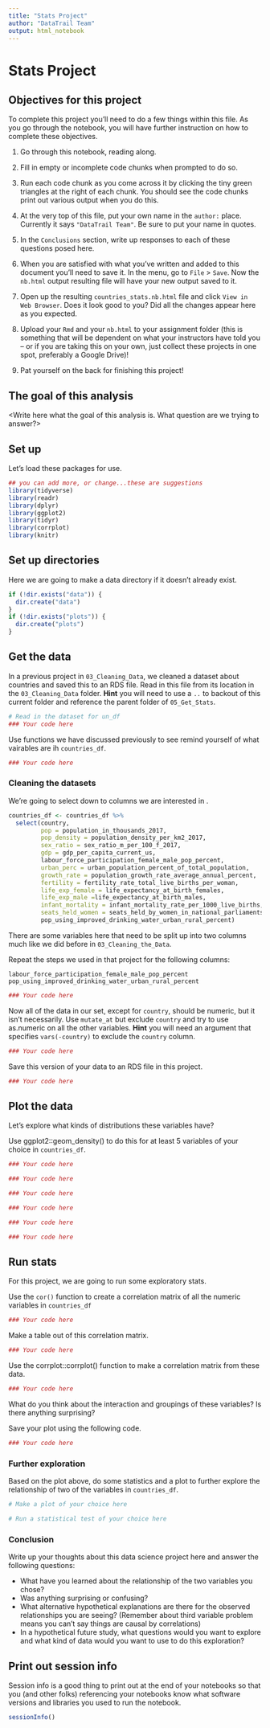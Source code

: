 ```yaml
---
title: "Stats Project"
author: "DataTrail Team"
output: html_notebook
---
```


# Stats Project

## Objectives for this project

To complete this project you’ll need to do a few things within this file. As you go through the notebook, you will have further instruction on how to complete these objectives.

1. Go through this notebook, reading along.

2. Fill in empty or incomplete code chunks when prompted to do so.

3. Run each code chunk as you come across it by clicking the tiny green triangles at the right of each chunk. You should see the code chunks print out various output when you do this.

4. At the very top of this file, put your own name in the `author:` place. Currently it says `"DataTrail Team"`. Be sure to put your name in quotes.

5. In the `Conclusions` section, write up responses to each of these questions posed here.

6. When you are satisfied with what you've written and added to this document you'll need to save it. In the menu, go to `File` > `Save`. Now the `nb.html` output resulting file will have your new output saved to it.

7. Open up the resulting `countries_stats.nb.html` file and click `View in Web Browser`. Does it look good to you? Did all the changes appear here as you expected.

8. Upload your `Rmd` and your `nb.html` to your assignment folder (this is something that will be dependent on what your instructors have told you -- or if you are taking this on your own, just collect these projects in one spot, preferably a Google Drive)!

9. Pat yourself on the back for finishing this project!

## The goal of this analysis

<Write here what the goal of this analysis is. What question are we trying to answer?>

## Set up

Let's load these packages for use.

```r
## you can add more, or change...these are suggestions
library(tidyverse)
library(readr)
library(dplyr)
library(ggplot2)
library(tidyr)
library(corrplot)
library(knitr)
```

## Set up directories

Here we are going to make a data directory if it doesn't already exist.

```r
if (!dir.exists("data")) {
  dir.create("data")
}
if (!dir.exists("plots")) {
  dir.create("plots")
}
```


## Get the data

In a previous project in `03_Cleaning_Data`, we cleaned a dataset about countries and saved this to an RDS file.
Read in this file from its location in the `03_Cleaning_Data` folder. **Hint** you will need to use a `..` to backout of this current folder and reference the parent folder of `05_Get_Stats`.

```r
# Read in the dataset for un_df
### Your code here
```

Use functions we have discussed previously to see remind yourself of what vairables are ih `countries_df`.

```r
### Your code here
```

### Cleaning the datasets

We're going to select down to columns we are interested in .

```r
countries_df <- countries_df %>%
  select(country,
         pop = population_in_thousands_2017,
         pop_density = population_density_per_km2_2017,
         sex_ratio = sex_ratio_m_per_100_f_2017,
         gdp = gdp_per_capita_current_us,
         labour_force_participation_female_male_pop_percent,
         urban_perc = urban_population_percent_of_total_population,
         growth_rate = population_growth_rate_average_annual_percent,
         fertility = fertility_rate_total_live_births_per_woman,
         life_exp_female = life_expectancy_at_birth_females,
         life_exp_male =life_expectancy_at_birth_males,
         infant_mortality = infant_mortality_rate_per_1000_live_births,
         seats_held_women = seats_held_by_women_in_national_parliaments_percent,
         pop_using_improved_drinking_water_urban_rural_percent)
```


There are some variables here that need to be split up into two columns much like we did before in `03_Cleaning_the_Data`.

Repeat the steps we used in that project for the following columns:

`labour_force_participation_female_male_pop_percent`
`pop_using_improved_drinking_water_urban_rural_percent`     


```r
### Your code here
```

Now all of the data in our set, except for `country`, should be numeric, but it isn't necessarily. Use `mutate_at` but exclude `country` and try to use as.numeric on all the other variables. **Hint** you will need an argument that specifies `vars(-country)` to exclude the `country` column.

```r
### Your code here
```

Save this version of your data to an RDS file in this project.

```r
### Your code here
```

## Plot the data

Let's explore what kinds of distributions these variables have?

Use ggplot2::geom_density() to do this for at least 5 variables of your choice in `countries_df`.

```r
### Your code here
```

```r
### Your code here
```

```r
### Your code here
```

```r
### Your code here
```

```r
### Your code here
```

```r
### Your code here
```

## Run stats  

For this project, we are going to run some exploratory stats.

Use the `cor()` function to create a correlation matrix of all the numeric variables in `countries_df`

```r
### Your code here
```

Make a table out of this correlation matrix.

```r
### Your code here
```

Use the corrplot::corrplot() function to make a correlation matrix from these data.

```r
### Your code here
```
What do you think about the interaction and groupings of these variables? Is there anything surprising?

Save your plot using the following code.

```r
### Your code here
```

### Further exploration

Based on the plot above, do some statistics and a plot to further explore the relationship of two of the variables in `countries_df`.

```r
# Make a plot of your choice here
```

```r
# Run a statistical test of your choice here
```

### Conclusion

Write up your thoughts about this data science project here and answer the following questions:

- What have you learned about the relationship of the two variables you chose?
- Was anything surprising or confusing?
- What alternative hypothetical explanations are there for the observed relationships you are seeing? (Remember about third variable problem means you can't say things are causal by correlations)
- In a hypothetical future study, what questions would you want to explore and what kind of data would you want to use to do this exploration?

## Print out session info

Session info is a good thing to print out at the end of your notebooks so that you (and other folks) referencing your notebooks know what software versions and libraries you used to run the notebook.

```r
sessionInfo()
```
